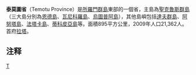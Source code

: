 {{Infobox settlement
|name=泰莫图省
|settlement_type=省
|nickname           = 
|image_skyline      =
|image_caption      =
|image_flag         = Temotu province flag.svg
|image_map          =Map of the Santa Cruz Islands (Solomon Islands).png
|map_caption        = 地图
|subdivision_type=国家
|subdivision_name   = {{flag|Solomon Islands}}
|subdivision_type1=首府
|subdivision_name1=[[拉塔|拉塔]]
|leader_title       = 省长
|leader_name        = [[Buddley_Soakifono|Buddley Soakifono]]<ref>{{Cite web |url=http://worldstatesmen.org/Solomon_prov.html#Temotu |title=存档副本 |accessdate=2019-09-06 |archive-date=2019-07-23 |archive-url=https://web.archive.org/web/20190723131330/http://www.worldstatesmen.org/Solomon_prov.html#Temotu |dead-url=no }}</ref>
|area_total_km2         =895
|population_as_of   = 2009<ref name="census">[http://www.mof.gov.sb/Libraries/Statistics/2011_06_-_Report_on_2009_Population_Housing_Census.sflb.ashx Report on 2009 population & housing census] {{Wayback|url=http://www.mof.gov.sb/Libraries/Statistics/2011_06_-_Report_on_2009_Population_Housing_Census.sflb.ashx |date=20111216062640 }} for the Solomon Islands.</ref>
|population_note    = 
|population_total   =21,362
|population_density_km2 = 23.9
|timezone           = +11
|utc_offset         = +11
|coordinates        = {{coord|10|45|S|167|0|E|region:SB|display=it}}
|footnotes          = 
}}
'''泰莫圖省'''（Temotu Province）是[[所羅門群島|所羅門群島]]東部的一個省，主島為[[聖克魯斯群島|聖克魯斯群島]]（三大島分別為[[恩德島|恩德島]]、[[瓦尼科羅島|瓦尼科羅島]]、[[烏圖普阿島|烏圖普阿島]]），其他島嶼包括[[達夫群島|達夫群島]]、[[阿努塔島|阿努塔島]]、[[法塔卡島|法塔卡島]]、[[蒂科皮亞島|蒂科皮亞島]]等。面積895平方公里，2009年人口21,362人。首府[[拉塔|拉塔]]。

== 注释 ==
{{Reflist|2}}

{{索羅門群島行政區劃}}
{{所罗门群岛行政区划小作品}}
[[Category:所罗门群岛省份|T]]